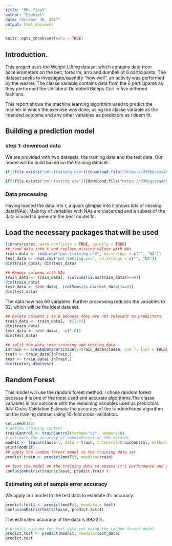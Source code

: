 ---
title: "PML final"
author: "Ezekiel"
date: "October 30, 2017"
output: html_document
---

```{r setup, include=FALSE}
knitr::opts_chunk$set(echo = TRUE)
```

## Introduction.
This project uses the Weight Lifting dataset which contains data from accelerometers on the belt, forearm, arm and dumbell of 6 participants.  The dataset seeks to investigate/quantify "how well", an activity was performed by the wearer.  The classe variable contains data from the 6 participants as they performed the Unilateral Dumbbell Biceps Curl in five different fashions.

This report shows the machine learning algorithim used to predict the manner in which the exercise was done, using the classe variable as the intended outcome and any other variables as predictors as i deem fit.

## Building a prediction model

### step 1: download data
We are provided with two datasets, the training data and the test data.  Our model will be build based on the training dataset.
```{r, }
if(!file.exists("pml-training.csv")){download.file("https://d396qusza40orc.cloudfront.net/predmachlearn/pml-training.csv", destfile = "pml-training.csv")}

if(!file.exists("pml-testing.csv")){download.file("https://d396qusza40orc.cloudfront.net/predmachlearn/pml-testing.csv", destfile = "pml-testing.csv")}
```
### Data processing
Having loaded the data into r, a quick glimpse into it shows lots of missing data(NAs). Majority of variables with NAs are discarded and a subset of the data is used to generate the best model fit.

## Load the necessary packages that will be used
```{r, }
library(caret, warn.conflicts = TRUE, quietly = TRUE)
## read data into r and replace missing values with NAs
train_data <- read.csv("pml-training.csv", na.strings = c("", "NA"))
test_data <- read.csv("pml-testing.csv", na.strings = c("", "NA"))
dim(train_data); dim(test_data)
```


```{r, }
## Remove columns with NAs
train_data <- train_data[, (colSums(is.na(train_data))==0)]
dim(train_data)
test_data <- test_data[, (colSums(is.na(test_data))==0)]
dim(test_data)
```
The data now has 60 variables.  Further processing reduces the variables to 52, which will be the ideal data set.
 
```{r, }
## Delete columns 1 to 8 because they are not relevant as predictors.
train_data <- train_data[, -c(1:8)]
dim(train_data)
test_data <- test_data[, -c(1:8)]
dim(test_data)
```

```{r, }
## split the data into training and testing data
inTrain <- createDataPartition(y=train_data$classe, p=0.7, list = FALSE)
train <- train_data[inTrain,]
test <- train_data[-inTrain,]
dim(train); dim(test)
```

## Random Forest

This model will use the random forest method. I chose random forest because it is one of the most used and accurate algorithms.The classe variables is our outcome with the remaining variables used as predictors. 
### Cross Validation
Estimate the accuracy of the randomForest algorithm on the training dataset using 10-fold cross-validation.

```{r, }
set.seed(123)
# define training control 
trainControl <- trainControl(method="cv", number=10)
# estimate the accuracy of randomForest on the dataset
modFit <- train(classe~., data = train, trControl=trainControl, method="rf")
print(modFit)
## apply the random forest model to the training data set
predict.train <- predict(modFit, newdata=train)

## test the model on the training data to assess it's performance and get the in-sample error.
confusionMatrix(train$classe, predict.train )
```
### Estimating out of sample error accuracy
We apply our model to the test data to estimate it's accuracy.
```{r,}
predict.test1 <- predict(modFit, newdata = test)
confusionMatrix(test$classe, predict.test1)
```

The estimated accuracy of the data is 99.32%.

```{r, }
# predict outcome for test data set using the random forest model
predict.test <- predict(modFit, newdata=test_data)
predict.test
```
